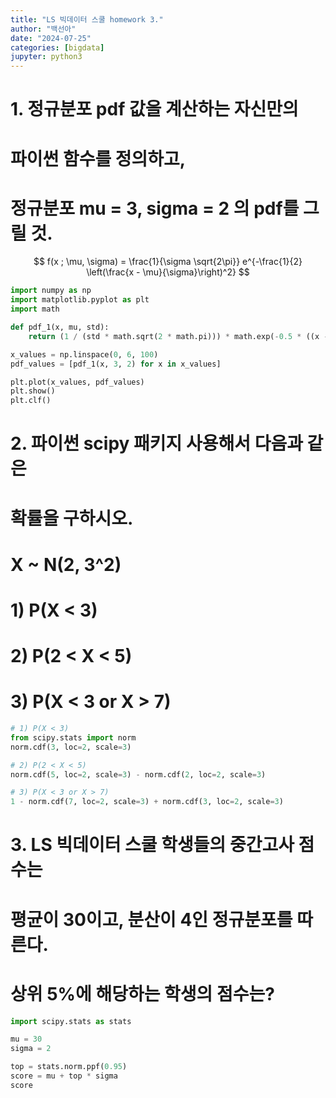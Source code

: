 ```yaml
---
title: "LS 빅데이터 스쿨 homework 3."
author: "백선아"
date: "2024-07-25"
categories: [bigdata]
jupyter: python3
---
```


# 1. 정규분포 pdf 값을 계산하는 자신만의

# 파이썬 함수를 정의하고, 

# 정규분포 mu = 3, sigma = 2 의 pdf를 그릴 것.
$$
f(x ; \mu, \sigma) = \frac{1}{\sigma \sqrt{2\pi}} e^{-\frac{1}{2} \left(\frac{x - \mu}{\sigma}\right)^2}
$$
```python
import numpy as np
import matplotlib.pyplot as plt
import math

def pdf_1(x, mu, std):
    return (1 / (std * math.sqrt(2 * math.pi))) * math.exp(-0.5 * ((x - mu) / std) ** 2)

x_values = np.linspace(0, 6, 100)
pdf_values = [pdf_1(x, 3, 2) for x in x_values]

plt.plot(x_values, pdf_values)
plt.show()
plt.clf()
```


# 2. 파이썬 scipy 패키지 사용해서 다음과 같은

# 확률을 구하시오.

# X ~ N(2, 3^2)

# 1) P(X < 3)

# 2) P(2 < X < 5)

# 3) P(X < 3 or X > 7)
```python
# 1) P(X < 3)
from scipy.stats import norm
norm.cdf(3, loc=2, scale=3)
```
```python
# 2) P(2 < X < 5)
norm.cdf(5, loc=2, scale=3) - norm.cdf(2, loc=2, scale=3)
```
```python
# 3) P(X < 3 or X > 7)
1 - norm.cdf(7, loc=2, scale=3) + norm.cdf(3, loc=2, scale=3) 

```


# 3.  LS 빅데이터 스쿨 학생들의 중간고사 점수는

# 평균이 30이고, 분산이 4인 정규분포를 따른다.

# 상위 5%에 해당하는 학생의 점수는?
```python
import scipy.stats as stats

mu = 30
sigma = 2

top = stats.norm.ppf(0.95)
score = mu + top * sigma
score
```

